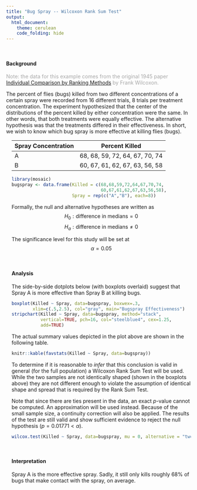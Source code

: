 ---
title: "Bug Spray -- Wilcoxon Rank Sum Test"
output: 
  html_document:
    theme: cerulean
    code_folding: hide
---

<br />

#### Background

<div style="color:#a8a8a8;">

Note: the data for this example comes from the original 1945 paper [Individual Comparison by Ranking Methods](http://sci2s.ugr.es/keel/pdf/algorithm/articulo/wilcoxon1945.pdf) by Frank Wilcoxon. 

</div>

The percent of flies (bugs) killed from two different concentrations of a certain spray were recorded from 16 different trials, 8 trials per treatment concentration. The experiment hypothesized that the center of the distributions of the percent killed by either concentration were the same. In other words, that both treatments were equally effective. The alternative hypothesis was that the treatments differed in their effectiveness. In short, we wish to know which bug spray is more effective at killing flies (bugs).

<div style="padding-left:15px;">

| Spray Concentration | Percent Killed |
|---------------------|----------------|
| A | 68, 68, 59, 72, 64, 67, 70, 74 |
| B | 60, 67, 61, 62, 67, 63, 56, 58 |

```{r, include=FALSE}
library(mosaic)
bugspray <- data.frame(Killed = c(68,68,59,72,64,67,70,74,
                                  60,67,61,62,67,63,56,58),
                       Spray = rep(c("A","B"), each=8))
```

Formally, the null and alternative hypotheses are written as
$$
  H_0: \text{difference in medians} = 0
$$
$$
  H_a: \text{difference in medians} \neq 0
$$

The significance level for this study will be set at
$$
  \alpha = 0.05
$$

<br />

#### Analysis

The side-by-side dotplots below (with boxplots overlaid) suggest that Spray A is more effective than Spray B at killing bugs. 

```{r}
boxplot(Killed ~ Spray, data=bugspray, boxwex=.3,
        xlim=c(.5,2.5), col="gray", main="Bugspray Effectiveness")
stripchart(Killed ~ Spray, data=bugspray, method="stack", 
           vertical=TRUE, pch=16, col="steelblue4", cex=1.25,
           add=TRUE)
```

The actual summary values depicted in the plot above are shown in the following table.

```{r, results='asis'}
knitr::kable(favstats(Killed ~ Spray, data=bugspray))
```

To determine if it is reasonable to *infer* that this conclusion is valid in general (for the full population) a Wilcoxon Rank Sum Test will be used. While the two samples are not identically shaped (shown in the boxplots above) they are not different enough to violate the assumption of identical shape and spread that is required by the Rank Sum Test.

Note that since there are ties present in the data, an exact $p$-value cannot be computed. An approximation will be used instead. Because of the small sample size, a continuity correction will also be applied. The results of the test are still valid and show sufficient evidence to reject the null hypothesis $(p=0.01771 < \alpha)$.

```{r, comment=NA, warning=FALSE}
wilcox.test(Killed ~ Spray, data=bugspray, mu = 0, alternative = "two.sided", conf.level = 0.95)
```


<br />

#### Interpretation

Spray A is the more effective spray. Sadly, it still only kills roughly 68% of bugs that make contact with the spray, on average. 



